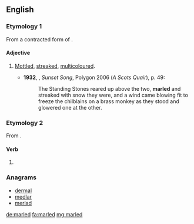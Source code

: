 ==English==

===Etymology 1===
From a contracted form of {{m|en|marble}} {{suffix||ed|lang=en}}.

====Adjective====
{{en-adj}}

# {{context|chiefly|Scotland|lang=en}} [[mottled|Mottled]], [[streaked]], [[multicoloured]].
#* '''1932''', {{w|Lewis Grassic Gibbon}}, ''Sunset Song'', Polygon 2006 (''A Scots Quair''), p. 49:
#*: The Standing Stones reared up above the two, '''marled''' and streaked with snow they were, and a wind came blowing fit to freeze the chilblains on a brass monkey as they stood and glowered one at the other.

===Etymology 2===
From {{suffix|marl|ed|lang=en}}.

====Verb====
{{head|en|verb form}}

# {{en-past of|marl}}

===Anagrams===
* [[dermal#English|dermal]]
* [[medlar#English|medlar]]
* [[merlad#English|merlad]]

[[de:marled]]
[[fa:marled]]
[[mg:marled]]